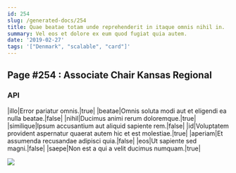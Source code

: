 ```yaml
---
id: 254
slug: /generated-docs/254
title: Quae beatae totam unde reprehenderit in itaque omnis nihil in.
summary: Vel eos et dolore ex eum quod fugiat quia autem.
date: '2019-02-27'
tags: '["Denmark", "scalable", "card"]'
---
```


## Page #254 : Associate Chair Kansas Regional
### API

|illo|Error pariatur omnis.|true|
|beatae|Omnis soluta modi aut et eligendi ea nulla beatae.|false|
|nihil|Ducimus animi rerum doloremque.|true|
|similique|Ipsum accusantium aut aliquid sapiente rem.|false|
|id|Voluptatem provident aspernatur quaerat autem hic et est molestiae.|true|
|aperiam|Et assumenda recusandae adipisci quia.|false|
|eos|Ut sapiente sed magni.|false|
|saepe|Non est a qui a velit ducimus numquam.|true|


![](/assets/cats-3.jpg)

<Partial />



